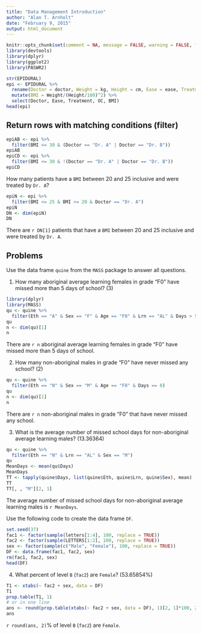 ```yaml
---
title: "Data Management Introduction"
author: "Alan T. Arnholt"
date: "February 9, 2015"
output: html_document
---
```


```r
knitr::opts_chunk$set(comment = NA, message = FALSE, warning = FALSE, fig.align = "center")
library(devtools)
library(dplyr)
library(ggplot2)
library(PASWR2)
```

```r
str(EPIDURAL)
epi <- EPIDURAL %>%
  rename(Doctor = doctor, Weight = kg, Height = cm, Ease = ease, Treatment = treatment, OC = oc) %>%
  mutate(BMI = Weight/(Height/100)^2) %>%
  select(Doctor, Ease, Treatment, OC, BMI)
head(epi)
```

## Return rows with matching conditions (filter)

```r
epiAB <- epi %>%
  filter(BMI <= 30 & (Doctor == "Dr. A" | Doctor == "Dr. B"))
epiAB
epiCD <- epi %>%
  filter(BMI <= 30 & !(Doctor == "Dr. A" | Doctor == "Dr. B"))
epiCD
```

How many patients have a `BMI` between 20 and 25 inclusive and were treated by `Dr. A`?

```r
epiN <- epi %>%
  filter(BMI <= 25 & BMI >= 20 & Doctor == "Dr. A")
epiN
DN <- dim(epiN)
DN
```

There are `r DN[1]` patients that have a `BMI` between 20 and 25 inclusive and 
were treated by `Dr. A`.

## Problems

Use the data frame `quine` from the `MASS` package to answer all questions.

1.  How many aboriginal average learning females in grade "F0" have missed more than
5 days of school? (3)

```r
library(dplyr)
library(MASS)
qu <- quine %>%
  filter(Eth == "A" & Sex == "F" & Age == "F0" & Lrn == "AL" & Days > 5)
qu
n <- dim(qu)[1]
n
```

There are `r n`  aboriginal average learning females in grade "F0" have missed more than
5 days of school.

2.  How many non-aboriginal males in grade "F0" have never missed any school? (2)

```r
qu <- quine %>%
  filter(Eth == "N" & Sex == "M" & Age == "F0" & Days == 0)
qu
n <- dim(qu)[1]
n
```

There are `r n` non-aboriginal males in grade "F0" that have never missed any school.

3.  What is the average number of missed school days for non-aboriginal average learning males? (13.36364)

```r
qu <- quine %>%
  filter(Eth == "N" & Lrn == "AL" & Sex == "M")
qu
MeanDays <- mean(qu$Days)
MeanDays
TT <- tapply(quine$Days, list(quine$Eth, quine$Lrn, quine$Sex), mean)
TT
TT[, , "M"][2, 1]
```

The average number of missed school days for non-aboriginal average learning males is `r MeanDays`.

Use the following code to create the data frame `DF`.

```r
set.seed(37)
fac1 <- factor(sample(letters[1:4], 100, replace = TRUE))
fac2 <- factor(sample(LETTERS[1:2], 100, replace = TRUE))
sex <- factor(sample(c("Male", "Female"), 100, replace = TRUE))
DF <- data.frame(fac1, fac2, sex)
rm(fac1, fac2, sex)
head(DF)
```

4.  What percent of level `B` (`fac2`) are `Female`? (53.65854%)

```r
T1 <- xtabs(~ fac2 + sex, data = DF)
T1
prop.table(T1, 1)
# or in one line
ans <- round(prop.table(xtabs(~ fac2 + sex, data = DF), 1)[2, 1]*100, 2)
ans
```

`r round(ans, 2)`% of level `B` (`fac2`) are `Female`.
